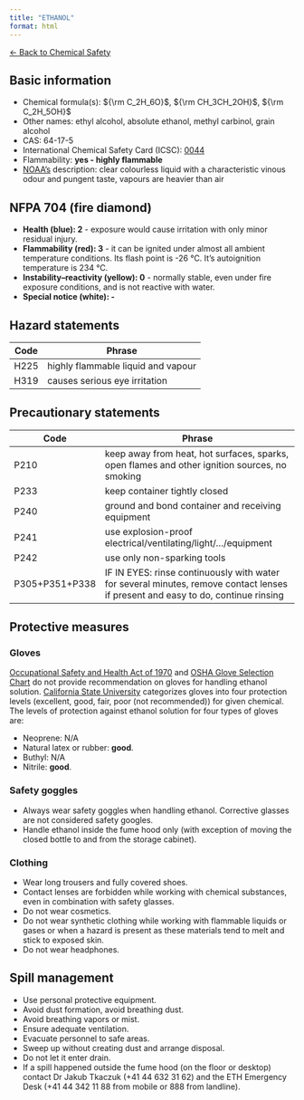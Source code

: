 ```yaml
---
title: "ETHANOL"
format: html
---
```


[← Back to Chemical Safety](../chemical-safety.qmd)


## Basic information
- Chemical formula(s): ${\rm C_2H_6O}$, ${\rm CH_3CH_2OH}$, ${\rm C_2H_5OH}$
- Other names: ethyl alcohol, absolute ethanol, methyl carbinol, grain alcohol
- CAS: 64-17-5
- International Chemical Safety Card (ICSC): [0044](https://www.inchem.org/documents/icsc/icsc/eics0044.htm)
- Flammability: **yes - highly flammable**
- [NOAA's](https://cameochemicals.noaa.gov/chemical/667) description: clear colourless liquid with a characteristic vinous odour and pungent taste, vapours are heavier than air

## NFPA 704 (fire diamond)
- **Health (blue): 2** - exposure would cause irritation with only minor residual injury.
- **Flammability (red): 3** - it can be ignited under almost all ambient temperature conditions. Its flash point is -26 °C. It's autoignition temperature is 234 °C.
- **Instability–reactivity (yellow): 0** - normally stable, even under fire exposure conditions, and is not reactive with water.
- **Special notice (white): -**

## Hazard statements
| Code | Phrase                             |
| ---- | ---------------------------------- |
| H225 | highly flammable liquid and vapour |
| H319 | causes serious eye irritation      |

## Precautionary statements
| Code           | Phrase                                                                                                                           |
| -------------- | -------------------------------------------------------------------------------------------------------------------------------- |
| P210           | keep away from heat, hot surfaces, sparks, open flames and other ignition sources, no smoking                                    |
| P233           | keep container tightly closed                                                                                                    |
| P240           | ground and bond container and receiving equipment                                                                                |
| P241           | use explosion-proof electrical/ventilating/light/.../equipment                                                                   |
| P242           | use only non-sparking tools                                                                                                      |
| P305+P351+P338 | IF IN EYES: rinse continuously with water for several minutes, remove contact lenses if present and easy to do, continue rinsing |

## Protective measures

### Gloves
[Occupational Safety and Health Act of 1970](https://www.osha.gov/sites/default/files/publications/osha3151.pdf) and [OSHA Glove Selection Chart](https://safety.fsu.edu/safety_manual/OSHA%20Glove%20Selection%20Chart.pdf) do not provide recommendation on gloves for handling ethanol solution. [California State University](https://web.csulb.edu/colleges/cnsm/safety/documents/gloves.htm) categorizes gloves into four protection levels (excellent, good, fair, poor (not recommended)) for given chemical. The levels of protection against ethanol solution for four types of gloves are:

- Neoprene: N/A
- Natural latex or rubber: **good**.
- Buthyl: N/A
- Nitrile: **good**.

### Safety goggles
- Always wear safety goggles when handling ethanol. Corrective glasses are not considered safety googles.
- Handle ethanol inside the fume hood only (with exception of moving the closed bottle to and from the storage cabinet).

### Clothing
- Wear long trousers and fully covered shoes.
- Contact lenses are forbidden while working with chemical substances, even in combination with safety glasses.
- Do not wear cosmetics.
- Do not wear synthetic clothing while working with flammable liquids or gases or when a hazard is present as these materials tend to melt and stick to exposed skin.
- Do not wear headphones.

## Spill management
- Use personal protective equipment.
- Avoid dust formation, avoid breathing dust.
- Avoid breathing vapors or mist.
- Ensure adequate ventilation.
- Evacuate personnel to safe areas.
- Sweep up without creating dust and arrange disposal.
- Do not let it enter drain.
- If a spill happened outside the fume hood (on the floor or desktop) contact Dr Jakub Tkaczuk (+41 44 632 31 62) and the ETH Emergency Desk (+41 44 342 11 88 from mobile or 888 from landline).
